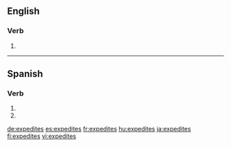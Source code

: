 {{also|expedités}}
==English==

===Verb===
{{head|en|verb form}}

# {{en-third-person singular of|expedite}}

----

==Spanish==

===Verb===
{{head|es|verb form}}

# {{es-verb form of|ending=ar|mood=subjunctive|tense=present|pers=2|formal=no|number=singular|expeditar}}
# {{es-verb form of|ending=ar|mood=imperative|sense=negative|pers=2|formal=no|number=singular|expeditar}}

[[de:expedites]]
[[es:expedites]]
[[fr:expedites]]
[[hu:expedites]]
[[ja:expedites]]
[[fi:expedites]]
[[vi:expedites]]